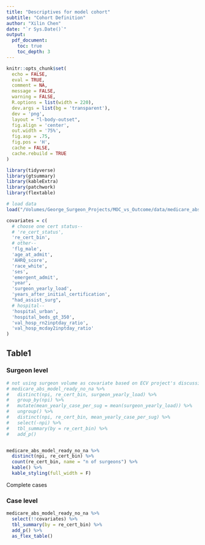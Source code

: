 ```yaml
---
title: "Descriptives for model cohort"
subtitle: "Cohort Definition"
author: "Xilin Chen"
date: "`r Sys.Date()`"
output:
  pdf_document:
    toc: true
    toc_depth: 3
---
```


```r
knitr::opts_chunk$set(
  echo = FALSE,
  eval = TRUE,
  comment = NA,
  message = FALSE,
  warning = FALSE,
  R.options = list(width = 220),
  dev.args = list(bg = 'transparent'),
  dev = 'png',
  layout = "l-body-outset",
  fig.align = 'center',
  out.width = '75%',
  fig.asp = .75,
  fig.pos = 'H',
  cache = FALSE, 
  cache.rebuild = TRUE
)

library(tidyverse)
library(gtsummary)
library(kableExtra)
library(patchwork)
library(flextable)
```

```r
# load data
load("/Volumes/George_Surgeon_Projects/MOC_vs_Outcome/data/medicare_abs_model_ready_no_na.rdata")

covariates = c(
  # choose one cert status--
  # 're_cert_status',
  're_cert_bin',
  # other--
  'flg_male',
  'age_at_admit',
  'AHRQ_score',
  'race_white',
  'ses',
  'emergent_admit',
  'year',
  'surgeon_yearly_load',
  'years_after_initial_certification',
  "had_assist_surg",
  # hospital--
  'hospital_urban',
  'hospital_beds_gt_350',
  'val_hosp_rn2inptday_ratio',
  'val_hosp_mcday2inptday_ratio'
)

```


## Table1


### Surgeon level

```r
# not using surgeon volume as covariate based on ECV project's discussion 
# medicare_abs_model_ready_no_na %>% 
#   distinct(npi, re_cert_bin, surgeon_yearly_load) %>% 
#   group_by(npi) %>% 
#   mutate(mean_yearly_case_per_sug = mean(surgeon_yearly_load)) %>% 
#   ungroup() %>% 
#   distinct(npi, re_cert_bin, mean_yearly_case_per_sug) %>% 
#   select(-npi) %>% 
#   tbl_summary(by = re_cert_bin) %>% 
#   add_p()


medicare_abs_model_ready_no_na %>%
  distinct(npi, re_cert_bin) %>%
  count(re_cert_bin, name = "n of surgeons") %>% 
  kable() %>% 
  kable_styling(full_width = F)
```


Complete cases

### Case level

```r
medicare_abs_model_ready_no_na %>% 
  select(!!covariates) %>% 
  tbl_summary(by = re_cert_bin) %>% 
  add_p() %>% 
  as_flex_table()
  
```

<!-- ### 162 procedures procedures -->

<!-- ```{r} -->
<!-- medicare_abs_model_ready_no_na %>%  -->
<!--   count(procedure) %>%  -->
<!--   mutate(perc = round(n/sum(n), 2), -->
<!--          percentage = scales::percent(perc)) %>%  -->
<!--   select(-perc) %>%  -->
<!--   arrange(-n) %>%  -->
<!--   rename("n cases" = n) %>%  -->
<!--   slice(1:10) %>% -->
<!--   kable() %>% -->
<!--   kable_styling(full_width = F) -->

<!-- write_csv(procedure_list, file = "data/procedure_list.csv") -->
<!-- ``` -->

